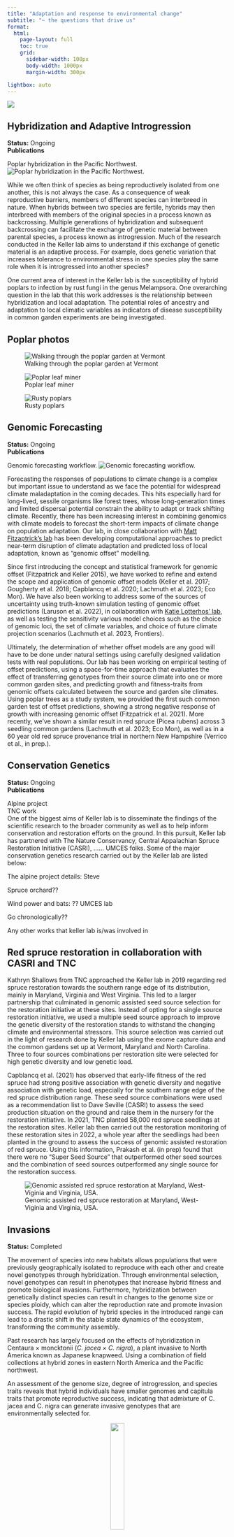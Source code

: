 ```yaml
---
title: "Adaptation and response to environmental change"
subtitle: "~ the questions that drive us" 
format: 
  html:
    page-layout: full
    toc: true
    grid:
      sidebar-width: 100px
      body-width: 1000px
      margin-width: 300px

lightbox: auto
---  
```




::: {.column-screen .center}
![](website_banner_research_transparent_background3.png){.no-lightbox}
:::


## Hybridization and Adaptive Introgression  
**Status:** Ongoing      
**Publications**     

:::: {.column-screen}  

::: {.column-margin}  
Poplar hybridization in the Pacific Northwest.  
![Poplar hybridization in the Pacific Northwest.](poplar_introgression.jpg){.lightbox group="Introgression"}   

:::

While we often think of species as being reproductively isolated from one another, this is not always the case. As a consequence of weak reproductive barriers, members of different species can interbreed in nature. When hybrids between two species are fertile, hybrids may then interbreed with members of the original species in a process known as backcrossing. Multiple generations of hybridization and subsequent backcrossing can facilitate the exchange of genetic material between parental species, a process known as introgression. Much of the research conducted in the Keller lab aims to understand if this exchange of genetic material is an adaptive process. For example, does genetic variation that increases tolerance to environmental stress in one species play the same role when it is introgressed into another species?   

One current area of interest in the Keller lab is the susceptibility of hybrid poplars to infection by rust fungi in the genus Melampsora. One overarching question in the lab that this work addresses is the relationship between hybridization and local adaptation. The potential roles of ancestry and adaptation to local climatic variables as indicators of disease susceptibility in common garden experiments are being investigated.  

::::: 


::::{.callout-note collapse="true" appearance="minimal} 

## Poplar photos
:::{layout-nrow=1}
![Walking through the poplar garden at Vermont](./poplar/common_garden_walk.jpg){group="poplar"}  

![Poplar leaf miner](./poplar/poplar_leaf_miner.jpg){group="poplar"}  

![Rusty poplars](./poplar/rusty.jpg){group="poplar"}  
:::  
::::  
 



## Genomic Forecasting    
**Status:** Ongoing   
**Publications**     

:::: {.column-screen}  

::: {.column-margin}  
Genomic forecasting workflow.
![Genomic forecasting workflow.](genomic_forecasting.png){.lightbox group="forecasting"}   

:::
Forecasting the responses of populations to climate change is a complex but important issue to understand as we face the potential for widespread climate maladaptation in the coming decades. This hits especially hard for long-lived, sessile organisms like forest trees, whose long-generation times and limited dispersal potential constrain the ability to adapt or track shifting climate. Recently, there has been increasing interest in combining genomics with climate models to forecast the short-term impacts of climate change on population adaptation. Our lab, in close collaboration with [Matt Fitzaptrick’s lab](https://mfitzpatrick.al.umces.edu/Site/Welcome.html) has been developing computational approaches to predict near-term disruption of climate adaptation and predicted loss of local adaptation, known as “genomic offset” modelling. 

Since first introducing the concept and statistical framework for genomic offset (Fitzpatrick and Keller 2015), we have worked to refine and extend the scope and application of genomic offset models (Keller et al. 2017; Gougherty et al. 2018; Capblancq et al. 2020; Lachmuth et al. 2023; Eco Mon). We have also been working to address some of the sources of uncertainty using truth-known simulation testing of genomic offset predictions (Laruson et al. 2022), in collaboration with [Katie Lotterhos’ lab](https://sites.google.com/site/katielotterhos/home), as well as testing the sensitivity various model choices such as the choice of genomic loci, the set of climate variables, and choice of future climate projection scenarios (Lachmuth et al. 2023, Frontiers).  

Ultimately, the determination of whether offset models are any good will have to be done under natural settings using carefully designed validation tests with real populations. Our lab has been working on empirical testing of offset predictions, using a space-for-time approach that evaluates the effect of transferring genotypes from their source climate into one or more common garden sites, and predicting growth and fitness-traits from genomic offsets calculated between the source and garden site climates. Using poplar trees as a study system, we provided the first such common garden test of offset predictions, showing a strong negative response of growth with increasing genomic offset (Fitzpatrick et al. 2021). More recently, we've shown a similar result in red spruce (Picea rubens) across 3 seedling common gardens (Lachmuth et al. 2023; Eco Mon), as well as in a 60 year old red spruce provenance trial in northern New Hampshire (Verrico et al., in prep.). 

:::: 


## Conservation Genetics  

**Status:** Ongoing  
**Publications**    

Alpine project  
TNC work  
One of the biggest aims of Keller lab is to disseminate the findings of the scientific research to the broader community as well as to help inform conservation and restoration efforts on the ground. In this pursuit, Keller lab has partnered with The Nature Conservancy, Central Appalachian Spruce Restoration Initiative (CASRI), …… UMCES folks. Some of the major conservation  genetics research carried out by the Keller lab are listed below:  


The alpine project details: Steve  

Spruce orchard??  

   

Wind power and bats: ?? UMCES lab

Go chronologically??

Any other works that keller lab is/was involved in


:::{.callout-note collapse="true" appearance="minimal}  

## Red spruce restoration in collaboration with CASRI and TNC

Kathryn Shallows from TNC approached the Keller lab in 2019 regarding red spruce restoration towards the southern range edge of its distribution, mainly in Maryland, Virginia and West Virginia. This led to a larger partnership that culminated in genomic assisted seed source selection for the restoration initiative at these sites. Instead of opting for a single source restoration initiative, we used a multiple seed source approach to improve the genetic diversity of the restoration stands to withstand the changing climate and environmental stressors. This source selection was carried out in the light of research done by Keller lab using the exome capture data and the common gardens set up at Vermont, Maryland and North Carolina. Three to four sources combinations per restoration site were selected for high genetic diversity and low genetic load.   

|
Capblancq et al. (2021) has observed that early-life fitness of the red spruce had strong positive association with genetic diversity and negative association with genetic load, especially for the southern range edge of the red spruce distribution range. These seed source combinations were used as a recommendation list to Dave Seville (CASRI) to assess the seed production situation on the ground and raise them in the nursery for the restoration initiative. In 2021, TNC planted 58,000 red spruce seedlings at the restoration sites. Keller lab then carried out the restoration monitoring of these restoration sites in 2022, a whole year after the seedlings had been planted in the ground to assess the success of genomic assisted restoration of red spruce. Using this information, Prakash et al. (in prep) found that there were no “Super Seed Source” that outperformed other seed sources and the combination of seed sources outperformed any single source for the restoration success.


![Genomic assisted red spruce restoration at Maryland, West-Viginia and Virginia, USA.](TNC_conservation_genetics.png){.lightbox group="red-spruce"}
:::


## Invasions  
**Status:** Completed   

The movement of species into new habitats allows populations that were previously geographically isolated to reproduce with each other and create novel genotypes through hybridization. Through environmental selection, novel genotypes can result in phenotypes that increase hybrid fitness and promote biological invasions. Furthermore, hybridization between genetically distinct species can result in changes to the genome size or species ploidy, which can alter the reproduction rate and promote invasion success. The rapid evolution of hybrid species in the introduced range can lead to a drastic shift in the stable state dynamics of the ecosystem, transforming the community assembly.  

Past research has largely focused on the effects of hybridization in Centaura × moncktonii (*C. jacea × C. nigra*), a plant invasive to North America known as Japanese knapweed. Using a combination of field collections at hybrid zones in eastern North America and the Pacific northwest.   

An assessment of the genome size, degree of introgression, and species traits reveals that hybrid individuals have smaller genomes and capitula traits that promote reproductive success, indicating that admixture of C. jacea and C. nigra can generate invasive genotypes that are environmentally selected for. 






<center>

<img src="../img/UVM_logo_green.png" style="height: 25%; width: 25%; object-fit: contain" onclick="window.open(&apos;https://www.uvm.edu&apos;, &apos;blank&apos;);"/>

<center>